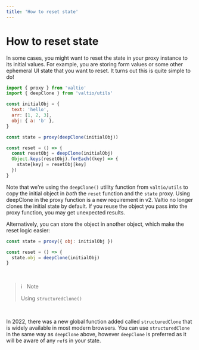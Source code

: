 ```yaml
---
title: 'How to reset state'
---
```


# How to reset state

In some cases, you might want to reset the state in your proxy instance to its initial values. For example, you are storing form values or some other ephemeral UI state that you want to reset. It turns out this is quite simple to do!

```js
import { proxy } from 'valtio'
import { deepClone } from 'valtio/utils'

const initialObj = {
  text: 'hello',
  arr: [1, 2, 3],
  obj: { a: 'b' },
}

const state = proxy(deepClone(initialObj))

const reset = () => {
  const resetObj = deepClone(initialObj)
  Object.keys(resetObj).forEach((key) => {
    state[key] = resetObj[key]
  })
}
```

Note that we're using the `deepClone()` utility function from `valtio/utils` to copy the initial object in _both_ the `reset` function and the `state` proxy. Using deepClone in the proxy function is a new requirement in v2. Valtio no longer clones the initial state by default. If you reuse the object you pass into the proxy function, you may get unexpected results.

Alternatively, you can store the object in another object, which make the reset logic easier:

```js
const state = proxy({ obj: initialObj })

const reset = () => {
  state.obj = deepClone(initialObj)
}
```

<br />

> :information_source: &nbsp; Note
>
> Using `structuredClone()`

<br />

In 2022, there was a new global function added called `structuredClone` that is widely available in most modern browsers. You can use `structuredClone` in the same way as `deepClone` above, however `deepClone` is preferred as it will be aware of any `ref`s in your state.
